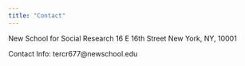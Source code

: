 ```yaml
---
title: "Contact"
---
```


New School for Social Research
16 E 16th Street
New York, NY, 10001

Contact Info: tercr677@newschool.edu